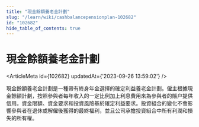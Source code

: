 ```yaml
---
title: "現金餘額養老金計劃"
slug: "/learn/wiki/cashbalancepensionplan-102682"
id: "102682"
hide_table_of_contents: true
---
```



# 現金餘額養老金計劃

<ArticleMeta id={102682} updatedAt={'2023-09-26 13:59:02'} />
<div className='border-solid border-b border-t-0 my-4 border-[var(--ifm-color-gray-300)]' />

現金餘額養老金計劃是一種帶有終身年金選擇的確定利益養老金計劃。僱主根據現金餘額計劃，按照參與者每年收入的一定比例加上利息費用來為參與者的賬户提供信用。資金限額、資金要求和投資風險基於確定利益要求。投資組合的變化不會影響參與者在退休或解僱後獲得的最終福利，並且公司承擔投資組合中所有利潤和損失的所有權。
